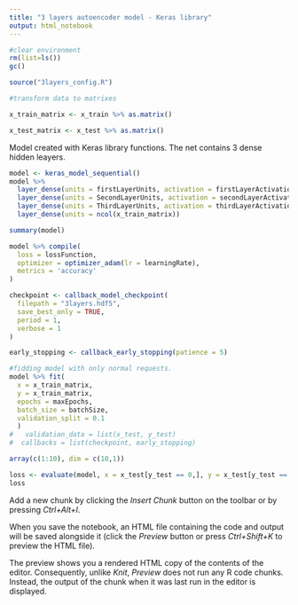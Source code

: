 ```yaml
---
title: "3 layers autoencoder model - Keras library"
output: html_notebook
---
```

```r
#clear environment
rm(list=ls())
gc()
```



```r
source("3layers_config.R")
```

```r
#transform data to matrixes

x_train_matrix <- x_train %>% as.matrix()

x_test_matrix <- x_test %>% as.matrix()
```



Model created with Keras library functions. The net contains 3 dense hidden leayers.
```r
model <- keras_model_sequential()
model %>%
  layer_dense(units = firstLayerUnits, activation = firstLayerActivation, input_shape = ncol(x_train_matrix)) %>%
  layer_dense(units = SecondLayerUnits, activation = secondLayerActivation) %>%
  layer_dense(units = ThirdLayerUnits, activation = thirdLayerActivation) %>%
  layer_dense(units = ncol(x_train_matrix))

summary(model)

model %>% compile(
  loss = lossFunction,
  optimizer = optimizer_adam(lr = learningRate),
  metrics = 'accuracy'
)

checkpoint <- callback_model_checkpoint(
  filepath = "3layers.hdf5", 
  save_best_only = TRUE, 
  period = 1,
  verbose = 1
)

early_stopping <- callback_early_stopping(patience = 5)
```

```r
#fidding model with only normal requests.
model %>% fit(
  x = x_train_matrix,
  y = x_train_matrix, 
  epochs = maxEpochs, 
  batch_size = batchSize,
  validation_split = 0.1
  )
#   validation_data = list(x_test, y_test)
#  callbacks = list(checkpoint, early_stopping)
```

```r
array(c(1:10), dim = c(10,1))
```

```r
loss <- evaluate(model, x = x_test[y_test == 0,], y = x_test[y_test == 0,])
loss
```

Add a new chunk by clicking the *Insert Chunk* button on the toolbar or by pressing *Ctrl+Alt+I*.

When you save the notebook, an HTML file containing the code and output will be saved alongside it (click the *Preview* button or press *Ctrl+Shift+K* to preview the HTML file).

The preview shows you a rendered HTML copy of the contents of the editor. Consequently, unlike *Knit*, *Preview* does not run any R code chunks. Instead, the output of the chunk when it was last run in the editor is displayed.
